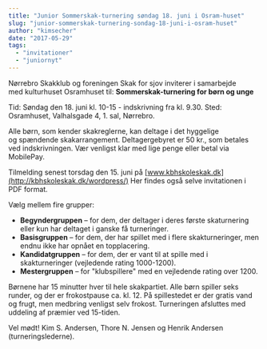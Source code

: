 ```yaml
---
title: "Junior Sommerskak-turnering søndag 18. juni i Osram-huset"
slug: "junior-sommerskak-turnering-sondag-18-juni-i-osram-huset"
author: "kimsecher"
date: "2017-05-29"
tags: 
  - "invitationer"
  - "juniornyt"
---
```


Nørrebro Skakklub og foreningen Skak for sjov inviterer i samarbejde med kulturhuset Osramhuset til: **Sommerskak-turnering for børn og unge**

Tid: Søndag den 18. juni kl. 10-15 - indskrivning fra kl. 9.30. Sted: Osramhuset, Valhalsgade 4, 1. sal, Nørrebro.

Alle børn, som kender skakreglerne, kan deltage i det hyggelige og spændende skakarrangement. Deltagergebyret er 50 kr., som betales ved indskrivningen. Vær venligst klar med lige penge eller betal via MobilePay.

Tilmelding senest torsdag den 15. juni på [www.kbhskoleskak.dk](http://kbhskoleskak.dk/wordpress/) Her findes også selve invitationen i PDF format.

Vælg mellem fire grupper:

- **Begyndergruppen** – for dem, der deltager i deres første skaturnering eller kun har deltaget i ganske få turneringer.
- **Basisgruppen** – for dem, der har spillet med i flere skakturneringer, men endnu ikke har opnået en topplacering.
- **Kandidatgruppen** – for dem, der er vant til at spille med i skakturneringer (vejledende rating 1000-1200).
- **Mestergruppen** – for "klubspillere" med en vejledende rating over 1200.

Børnene har 15 minutter hver til hele skakpartiet. Alle børn spiller seks runder, og der er frokostpause ca. kl. 12. På spillestedet er der gratis vand og frugt, men medbring venligst selv frokost. Turneringen afsluttes med uddeling af præmier ved 15-tiden.

Vel mødt! Kim S. Andersen, Thore N. Jensen og Henrik Andersen (turneringslederne).
